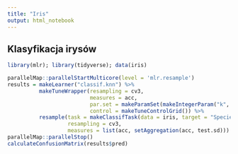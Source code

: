 ```yaml
---
title: "Iris"
output: html_notebook
---
```


## Klasyfikacja irysów
```r
library(mlr); library(tidyverse); data(iris)

parallelMap::parallelStartMulticore(level = 'mlr.resample')
results = makeLearner("classif.knn") %>%  
          makeTuneWrapper(resampling = cv3, 
                          measures = acc, 
                          par.set = makeParamSet(makeIntegerParam("k", lower=1, upper=20)), 
                          control = makeTuneControlGrid()) %>%
          resample(task = makeClassifTask(data = iris, target = "Species"), 
                   resampling = cv3, 
                   measures = list(acc, setAggregation(acc, test.sd)))
parallelMap::parallelStop()
calculateConfusionMatrix(results$pred)
```


